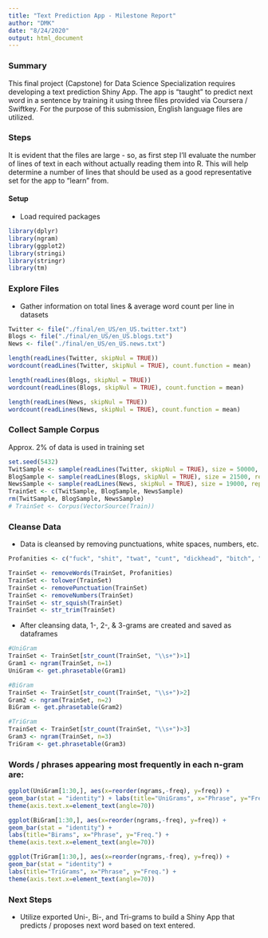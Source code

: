 ```yaml
---
title: "Text Prediction App - Milestone Report"
author: "DMK"
date: "8/24/2020"
output: html_document
---
```


### Summary
This final project (Capstone) for Data Science Specialization requires developing a text prediction Shiny App.  The app is "taught" to predict next word in a sentence by training it using three files provided via Coursera / Swiftkey.  For the purpose of this submission, English language files are utilized.

### Steps
It is evident that the files are large - so, as first step I'll evaluate the number of lines of text in each without actually reading them into R.  This will help determine a number of lines that should be used as a good representative set for the app to "learn" from.

#### Setup
- Load required packages
```r
library(dplyr)
library(ngram)
library(ggplot2)
library(stringi)
library(stringr)
library(tm)
```
### Explore Files
- Gather information on total lines & average word count per line in datasets
```r
Twitter <- file("./final/en_US/en_US.twitter.txt")
Blogs <- file("./final/en_US/en_US.blogs.txt")
News <- file("./final/en_US/en_US.news.txt")

length(readLines(Twitter, skipNul = TRUE))
wordcount(readLines(Twitter, skipNul = TRUE), count.function = mean)

length(readLines(Blogs, skipNul = TRUE))
wordcount(readLines(Blogs, skipNul = TRUE), count.function = mean)

length(readLines(News, skipNul = TRUE))
wordcount(readLines(News, skipNul = TRUE), count.function = mean)
```
### Collect Sample Corpus
Approx. 2% of data is used in training set
```r
set.seed(5432)
TwitSample <- sample(readLines(Twitter, skipNul = TRUE), size = 50000, replace = TRUE)
BlogSample <- sample(readLines(Blogs, skipNul = TRUE), size = 21500, replace = TRUE)
NewsSample <- sample(readLines(News, skipNul = TRUE), size = 19000, replace = TRUE)
TrainSet <- c(TwitSample, BlogSample, NewsSample)
rm(TwitSample, BlogSample, NewsSample)
# TrainSet <- Corpus(VectorSource(Train))
```
### Cleanse Data
- Data is cleansed by removing punctuations, white spaces, numbers, etc.
```r
Profanities <- c("fuck", "shit", "twat", "cunt", "dickhead", "bitch", "pussy")
```

```r

TrainSet <- removeWords(TrainSet, Profanities)
TrainSet <- tolower(TrainSet)
TrainSet <- removePunctuation(TrainSet)
TrainSet <- removeNumbers(TrainSet)
TrainSet <- str_squish(TrainSet)
TrainSet <- str_trim(TrainSet)
```

- After cleansing data, 1-, 2-, & 3-grams are created and saved as dataframes

```r
#UniGram
TrainSet <- TrainSet[str_count(TrainSet, "\\s+")>1]
Gram1 <- ngram(TrainSet, n=1)
UniGram <- get.phrasetable(Gram1)

#BiGram
TrainSet <- TrainSet[str_count(TrainSet, "\\s+")>2]
Gram2 <- ngram(TrainSet, n=2)
BiGram <- get.phrasetable(Gram2)

#TriGram
TrainSet <- TrainSet[str_count(TrainSet, "\\s+")>3]
Gram3 <- ngram(TrainSet, n=3)
TriGram <- get.phrasetable(Gram3)
```

### Words / phrases appearing most frequently in each n-gram are:
```r
ggplot(UniGram[1:30,], aes(x=reorder(ngrams,-freq), y=freq)) + 
geom_bar(stat = "identity") + labs(title="UniGrams", x="Phrase", y="Freq.") +
theme(axis.text.x=element_text(angle=70))

ggplot(BiGram[1:30,], aes(x=reorder(ngrams,-freq), y=freq)) + 
geom_bar(stat = "identity") +
labs(title="Birams", x="Phrase", y="Freq.") +
theme(axis.text.x=element_text(angle=70))

ggplot(TriGram[1:30,], aes(x=reorder(ngrams,-freq), y=freq)) + 
geom_bar(stat = "identity") +
labs(title="TriGrams", x="Phrase", y="Freq.") +
theme(axis.text.x=element_text(angle=70))

```


### Next Steps
- Utilize exported Uni-, Bi-, and Tri-grams to build a Shiny App that predicts / proposes next word based on text entered.
